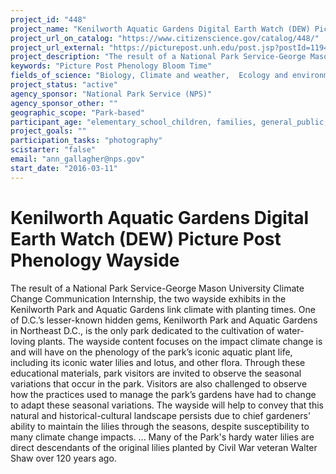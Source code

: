 ```yaml
---
project_id: "448"
project_name: "Kenilworth Aquatic Gardens Digital Earth Watch (DEW) Picture Post Phenology Wayside"
project_url_on_catalog: "https://www.citizenscience.gov/catalog/448/"
project_url_external: "https://picturepost.unh.edu/post.jsp?postId=1194#picset=19115&orientation"
project_description: "The result of a National Park Service-George Mason University Climate Change Communication Internship, the two wayside exhibits in the Kenilworth Park and Aquatic Gardens link climate with planting times. One of D.C.\u2019s lesser-known hidden gems, Kenilworth Park and Aquatic Gardens in Northeast D.C., is the only park dedicated to the cultivation of water-loving plants. The wayside content focuses on the impact climate change is and will have on the phenology of the park\u2019s iconic aquatic plant life, including its iconic water lilies and lotus, and other flora. Through these educational materials, park visitors are invited to observe the seasonal variations that occur in the park. Visitors are also challenged to observe how the practices used to manage the park\u2019s gardens have had to change to adapt these seasonal variations. The wayside will help to convey that this natural and historical-cultural landscape persists due to chief gardeners&#39; ability to maintain the lilies through the seasons, despite susceptibility to many climate change impacts. ... Many of the Park&#39;s hardy water lilies are direct descendants of the original lilies planted by Civil War veteran Walter Shaw over 120 years ago."
keywords: "Picture Post Phenology Bloom Time"
fields_of_science: "Biology, Climate and weather,  Ecology and environment,  Nature and outdoors"
project_status: "active"
agency_sponsor: "National Park Service (NPS)"
agency_sponsor_other: ""
geographic_scope: "Park-based"
participant_age: "elementary_school_children, families, general_public, middle_school_children, teens"
project_goals: ""
participation_tasks: "photography"
scistarter: "false"
email: "ann_gallagher@nps.gov"
start_date: "2016-03-11"
---
```


# Kenilworth Aquatic Gardens Digital Earth Watch (DEW) Picture Post Phenology Wayside

The result of a National Park Service-George Mason University Climate Change Communication Internship, the two wayside exhibits in the Kenilworth Park and Aquatic Gardens link climate with planting times. One of D.C.’s lesser-known hidden gems, Kenilworth Park and Aquatic Gardens in Northeast D.C., is the only park dedicated to the cultivation of water-loving plants. The wayside content focuses on the impact climate change is and will have on the phenology of the park’s iconic aquatic plant life, including its iconic water lilies and lotus, and other flora. Through these educational materials, park visitors are invited to observe the seasonal variations that occur in the park. Visitors are also challenged to observe how the practices used to manage the park’s gardens have had to change to adapt these seasonal variations. The wayside will help to convey that this natural and historical-cultural landscape persists due to chief gardeners&#39; ability to maintain the lilies through the seasons, despite susceptibility to many climate change impacts. ... Many of the Park&#39;s hardy water lilies are direct descendants of the original lilies planted by Civil War veteran Walter Shaw over 120 years ago.
